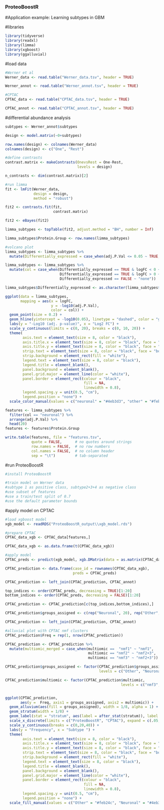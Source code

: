 ### ProteoBoostR ###

#Application example: Learning subtypes in GBM

#libraries
```{r}
library(tidyverse)
library(readxl)
library(limma)
library(xgboost)
library(ggalluvial)
```

#load data
```{r}
#Werner et al 
Werner_data <- read.table("Werner_data.tsv", header = TRUE)

Werner_annot <- read.table("Werner_annot.tsv", header = TRUE)

#CPTAC
CPTAC_data <- read.table("CPTAC_data.tsv", header = TRUE)

CPTAC_annot <- read.table("CPTAC_annot.tsv", header = TRUE)
```

#differential abundance analysis
```{r}
subtypes <- Werner_annot$subtypes

design <- model.matrix(~0+subtypes)

row.names(design) <- colnames(Werner_data)
colnames(design) <- c("One", "Rest")

#define contrasts
contrast.matrix <- makeContrasts(OnevsRest = One-Rest,
                                 levels = design)

n_contrasts <- dim(contrast.matrix)[2]

#run limma
fit <- lmFit(Werner_data, 
             design = design,
             method = "robust")

fit2 <- contrasts.fit(fit, 
                      contrast.matrix)

fit2 <- eBayes(fit2)

limma_subtypes <- topTable(fit2, adjust.method = "BH", number = Inf)

limma_subtypes$Protein.Group <- row.names(limma_subtypes)

#volcano plot
limma_subtypes <- limma_subtypes %>%
  mutate(Differentially_expressed = case_when(adj.P.Val <= 0.05 ~ TRUE, TRUE ~ FALSE)) 

limma_subtypes <- limma_subtypes %>%
  mutate(col = case_when(Differentially_expressed == TRUE & logFC < 0 ~ "other", 
                         Differentially_expressed == TRUE & logFC > 0 ~ "neuronal",
                         Differentially_expressed == FALSE ~ "none")) 

limma_subtypes$Differentially_expressed <- as.character(limma_subtypes$Differentially_expressed)

ggplot(data = limma_subtypes, 
       mapping = aes(x = logFC,
                     y = -log10(adj.P.Val),
                     color = col)) + 
  geom_point(size = 0.2) + 
  geom_hline(yintercept = -log10(0.05), linetype = "dashed", color = "gray20", size = 0.5) +
  labs(y = "-Log10 (adj. p-value)", x = "Log2 FC") + 
  scale_y_continuous(limits = c(0, 20), breaks = c(0, 10, 20)) +
  theme(
        axis.text = element_text(size = 8, color = "black"),
        axis.title.x = element_text(size = 8, color = "black", face = "bold", margin = margin(t = 0)),
        axis.title.y = element_text(size = 8, color = "black", face = "bold", margin = margin(r = 0)),
        strip.text = element_text(size = 8, color = "black", face = "bold"),
        strip.background = element_rect(fill = "white"),
        legend.text = element_text(size = 8, color = "black"),
        legend.title = element_blank(),
        panel.background = element_blank(),
        panel.grid.major = element_line(color = "white"),
        panel.border = element_rect(colour = "black", 
                                    fill = NA, 
                                    linewidth = 0.8),
        legend.spacing.y = unit(0.5, "cm"),
        legend.position = "none") +
  scale_color_manual(values = c("neuronal" = "#4eb3d3", "other" = "#feb24c", "FALSE" = "grey20"))

features <- limma_subtypes %>%
  filter(col == "neuronal") %>%
  arrange(adj.P.Val) %>%
  head(20)
features <- features$Protein.Group

write.table(features, file = "features.tsv", 
            quote = FALSE,      # no quotes around strings
            row.names = FALSE,  # no row numbers
            col.names = FALSE,  # no column header
            sep = "\t")         # tab-separated
```

#run ProteoBoostR
```{r}
#install ProteoBoostR

#train model on Werner data
#subtype 1 as positive class, subtype2+3+4 as negative class
#use subset of features
#use a train/test split of 0.7
#use the default parameter bounds

```

#apply model on CPTAC
```{r}
#load xgboost model
xgb_model <- readRDS("ProteoBoostR_output\\xgb_model.rds")

#prepare CPTAC
CPTAC_data_xgb <- CPTAC_data[features,]

CPTAC_data_xgb <- as.data.frame(t(CPTAC_data_xgb))

#apply model
CPTAC_preds <- predict(xgb_model, xgb.DMatrix(data = as.matrix(CPTAC_data_xgb)))

CPTAC_prediction <- data.frame(case_id = rownames(CPTAC_data_xgb),
                               preds = CPTAC_preds)

CPTAC_prediction <- left_join(CPTAC_prediction, CPTAC_annot)

top_indices <- order(CPTAC_preds, decreasing = TRUE)[1:20]
bottom_indices <- order(CPTAC_preds, decreasing = FALSE)[1:20]

CPTAC_prediction <- CPTAC_prediction[c(top_indices,bottom_indices),]

CPTAC_prediction$groups_assigned <- c(rep("Neuronal", 20), rep("Other", 20))

CPTAC_prediction <- left_join(CPTAC_prediction, CPTAC_annot)

#alluvial plot with CPTAC nmf clusters
CPTAC_prediction$Freq = rep(1, nrow(CPTAC_prediction))

CPTAC_prediction <- CPTAC_prediction %>%
  mutate(multiomic_merged = case_when(multiomic ==  "nmf1" ~ "nmf1",
                                      multiomic == "nmf2" ~ "nmf2+3",
                                      multiomic == "nmf3" ~ "nmf2+3"))

CPTAC_prediction$groups_assigned <- factor(CPTAC_prediction$groups_assigned,
                                           levels = c("Other", "Neuronal"))

CPTAC_prediction$multiomic <- factor(CPTAC_prediction$multiomic,
                                                     levels = c("nmf3", "nmf2", "nmf1"))


ggplot(CPTAC_prediction,
       aes(y =  Freq, axis1 = groups_assigned, axis2 = multiomic)) +
  geom_alluvium(aes(fill = groups_assigned), width = 1/8, alpha = 1) +
  geom_stratum(width = 1/8) +
  geom_label(stat = "stratum", aes(label = after_stat(stratum)), label.size = 0, size = 1.9, angle = 90) +
  scale_x_discrete(limits = c("ProteoBoostR", "CPTAC"), expand = c(.05, .05)) +
  scale_y_continuous(breaks = c(0,20,40)) + 
  labs(y = "Frequency", x = "Subtype ") +
  theme(
        axis.text = element_text(size = 8, color = "black"),
        axis.title.x = element_text(size = 8, color = "black", face = "bold", margin = margin(t = 0)),
        axis.title.y = element_text(size = 8, color = "black", face = "bold", margin = margin(r = 0)),
        strip.text = element_text(size = 8, color = "black", face = "bold"),
        strip.background = element_rect(fill = "white"),
        legend.text = element_text(size = 8, color = "black"),
        legend.title = element_blank(),
        panel.background = element_blank(),
        panel.grid.major = element_line(color = "white"),
        panel.border = element_rect(colour = "black", 
                                    fill = NA, 
                                    linewidth = 0.8),
        legend.spacing.y = unit(0.5, "cm"),
        legend.position = "none") +
  scale_fill_manual(values = c("Other" = "#feb24c", "Neuronal" = "#4eb3d3"))

```

